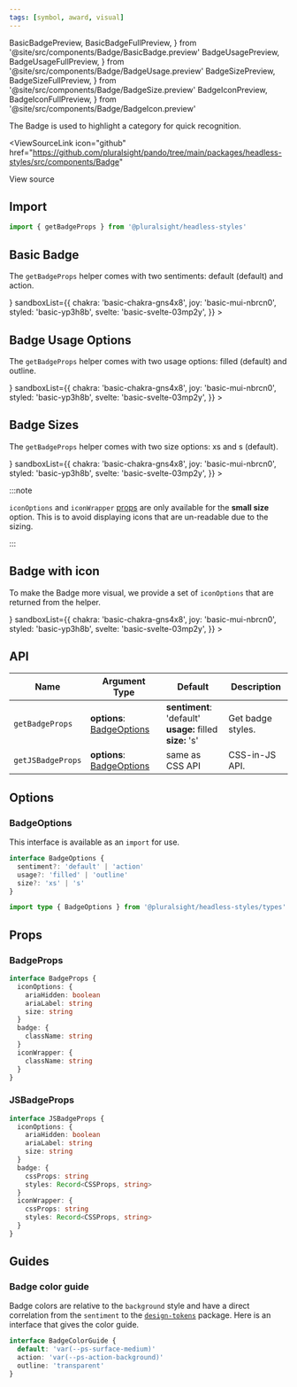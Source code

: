 ```yaml
---
tags: [symbol, award, visual]
---
```


  BasicBadgePreview,
  BasicBadgeFullPreview,
} from '@site/src/components/Badge/BasicBadge.preview'
  BadgeUsagePreview,
  BadgeUsageFullPreview,
} from '@site/src/components/Badge/BadgeUsage.preview'
  BadgeSizePreview,
  BadgeSizeFullPreview,
} from '@site/src/components/Badge/BadgeSize.preview'
  BadgeIconPreview,
  BadgeIconFullPreview,
} from '@site/src/components/Badge/BadgeIcon.preview'

The Badge is used to highlight a category for quick recognition.

<ViewSourceLink
  icon="github"
  href="https://github.com/pluralsight/pando/tree/main/packages/headless-styles/src/components/Badge"
>
  View source
</ViewSourceLink>

## Import

```javascript
import { getBadgeProps } from '@pluralsight/headless-styles'
```

## Basic Badge

The `getBadgeProps` helper comes with two sentiments: default (default) and action.

<BasicBadge />
<LiveExampleTabs
  fullCode={<BasicBadgeFullPreview />}
  sandboxList={{
    chakra: 'basic-chakra-gns4x8',
    joy: 'basic-mui-nbrcn0',
    styled: 'basic-yp3h8b',
    svelte: 'basic-svelte-03mp2y',
  }}
>
  <BasicBadgePreview />
</LiveExampleTabs>

## Badge Usage Options

The `getBadgeProps` helper comes with two usage options: filled (default) and outline.

<BadgeUsage />
<LiveExampleTabs
  fullCode={<BadgeUsageFullPreview />}
  sandboxList={{
    chakra: 'basic-chakra-gns4x8',
    joy: 'basic-mui-nbrcn0',
    styled: 'basic-yp3h8b',
    svelte: 'basic-svelte-03mp2y',
  }}
>
  <BadgeUsagePreview />
</LiveExampleTabs>

## Badge Sizes

The `getBadgeProps` helper comes with two size options: xs and s (default).

<BadgeSize />
<LiveExampleTabs
  fullCode={<BadgeSizeFullPreview />}
  sandboxList={{
    chakra: 'basic-chakra-gns4x8',
    joy: 'basic-mui-nbrcn0',
    styled: 'basic-yp3h8b',
    svelte: 'basic-svelte-03mp2y',
  }}
>
  <BadgeSizePreview />
</LiveExampleTabs>

:::note

`iconOptions` and `iconWrapper` [props](#badgeprops) are only available for the **small size** option. This is to avoid displaying icons that are un-readable due to the sizing.

:::

## Badge with icon

To make the Badge more visual, we provide a set of `iconOptions` that are returned from the helper.

<BadgeIcon />
<LiveExampleTabs
  fullCode={<BadgeIconFullPreview />}
  sandboxList={{
    chakra: 'basic-chakra-gns4x8',
    joy: 'basic-mui-nbrcn0',
    styled: 'basic-yp3h8b',
    svelte: 'basic-svelte-03mp2y',
  }}
>
  <BadgeIconPreview />
</LiveExampleTabs>

## API

| Name              | Argument Type                              | Default                                                            | Description       |
| ----------------- | ------------------------------------------ | ------------------------------------------------------------------ | ----------------- |
| `getBadgeProps`   | **options**: [BadgeOptions](#badgeoptions) | **sentiment**: 'default'<br />**usage:** filled<br />**size:** 's' | Get badge styles. |
| `getJSBadgeProps` | **options**: [BadgeOptions](#badgeoptions) | same as CSS API                                                    | CSS-in-JS API.    |

## Options

### BadgeOptions

This interface is available as an `import` for use.

```typescript
interface BadgeOptions {
  sentiment?: 'default' | 'action'
  usage?: 'filled' | 'outline'
  size?: 'xs' | 's'
}
```

```typescript title="Import example"
import type { BadgeOptions } from '@pluralsight/headless-styles/types'
```

## Props

### BadgeProps

```typescript
interface BadgeProps {
  iconOptions: {
    ariaHidden: boolean
    ariaLabel: string
    size: string
  }
  badge: {
    className: string
  }
  iconWrapper: {
    className: string
  }
}
```

### JSBadgeProps

```typescript
interface JSBadgeProps {
  iconOptions: {
    ariaHidden: boolean
    ariaLabel: string
    size: string
  }
  badge: {
    cssProps: string
    styles: Record<CSSProps, string>
  }
  iconWrapper: {
    cssProps: string
    styles: Record<CSSProps, string>
  }
}
```

## Guides

### Badge color guide

Badge colors are relative to the `background` style and have a direct correlation from the `sentiment` to the [`design-tokens`](../tokens/intro.md) package. Here is an interface that gives the color guide.

```typescript title="Example interface - does not exist in types"
interface BadgeColorGuide {
  default: 'var(--ps-surface-medium)'
  action: 'var(--ps-action-background)'
  outline: 'transparent'
}
```
